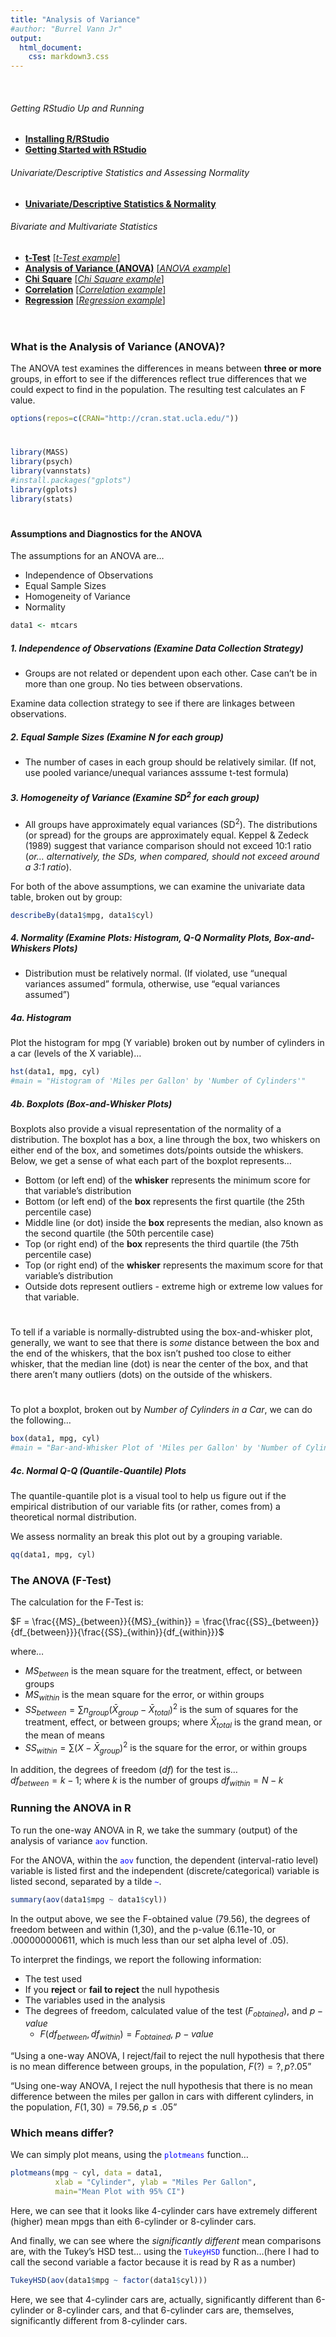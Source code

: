 ```yaml
---
title: "Analysis of Variance"
#author: "Burrel Vann Jr"
output: 
  html_document: 
    css: markdown3.css
---
```

<br>

###### Getting RStudio Up and Running
* [**Installing R/RStudio**](installing.html)
* [**Getting Started with RStudio**](getting-started.html)

###### Univariate/Descriptive Statistics and Assessing Normality
* [**Univariate/Descriptive Statistics & Normality**](univariate-normality.html)

###### Bivariate and Multivariate Statistics
* [**t-Test**](t-test.html) [[*t-Test example*]](t-test-example.html)
* [**Analysis of Variance (ANOVA)**](anova.html) [[*ANOVA example*]](anova-example.html)
* [**Chi Square**](chi-square.html) [[*Chi Square example*]](chi-square-example.html)
* [**Correlation**](correlation.html) [[*Correlation example*]](correlation-example.html)
* [**Regression**](regression.html) [[*Regression example*]](regression-example.html)
<br><br>

#


### What is the Analysis of Variance (ANOVA)?

The ANOVA test examines the differences in means between **three or more** groups, in effort to see if the differences reflect true differences that we could expect to find in the population. The resulting test calculates an F value.  



```r
options(repos=c(CRAN="http://cran.stat.ucla.edu/"))
```

# 



```r
library(MASS)
library(psych)
library(vannstats)
#install.packages("gplots")
library(gplots)
library(stats)
```

#

#### Assumptions and Diagnostics for the ANOVA

The assumptions for an ANOVA are...

* Independence of Observations
* Equal Sample Sizes
* Homogeneity of Variance
* Normality

```r
data1 <- mtcars
```


##### 1. Independence of Observations (Examine Data Collection Strategy)
* Groups are not related or dependent upon each other. Case can’t be in more than one group. No ties between observations.

Examine data collection strategy to see if there are linkages between observations. 

##### 2. Equal Sample Sizes (Examine N for each group)
* The number of cases in each group should be relatively similar. (If not, use pooled variance/unequal variances asssume t-test formula)

##### 3. Homogeneity of Variance (Examine SD^2^ for each group)
* All groups have approximately equal variances (SD^2^). The distributions (or spread) for the groups are approximately equal. Keppel & Zedeck (1989) suggest that variance comparison should not exceed 10:1 ratio (*or... alternatively, the SDs, when compared, should not exceed around a 3:1 ratio*). 

For both of the above assumptions, we can examine the univariate data table, broken out by group:

```r
describeBy(data1$mpg, data1$cyl)
```


##### 4. Normality (Examine Plots: Histogram, Q-Q Normality Plots, Box-and-Whiskers Plots)
* Distribution must be relatively normal. (If violated, use “unequal variances assumed” formula, otherwise, use “equal variances assumed”)



##### 4a. Histogram

Plot the histogram for mpg (Y variable) broken out by number of cylinders in a car (levels of the X variable)...  

```r
hst(data1, mpg, cyl)
#main = "Histogram of 'Miles per Gallon' by 'Number of Cylinders'"
```



##### 4b. Boxplots (Box-and-Whisker Plots)

Boxplots also provide a visual representation of the normality of a distribution. The boxplot has a box, a line through the box, two whiskers on either end of the box, and sometimes dots/points outside the whiskers. Below, we get a sense of what each part of the boxplot represents...

+ Bottom (or left end) of the **whisker** represents the minimum score for that variable's distribution
+ Bottom (or left end) of the **box** represents the first quartile (the 25th percentile case)
+ Middle line (or dot) inside the **box** represents the median, also known as the second quartile (the 50th percentile case)
+ Top (or right end) of the **box** represents the third quartile (the 75th percentile case)
+ Top (or right end) of the **whisker** represents the maximum score for that variable's distribution
+ Outside dots represent outliers - extreme high or extreme low values for that variable. 

#
#

To tell if a variable is normally-distrubted using the box-and-whisker plot, generally, we want to see that there is *some* distance between the box and the end of the whiskers, that the box isn't pushed too close to either whisker, that the median line (dot) is near the center of the box, and that there aren't many outliers (dots) on the outside of the whiskers.

#


To plot a boxplot, broken out by *Number of Cylinders in a Car*, we can do the following...


```r
box(data1, mpg, cyl)
#main = "Bar-and-Whisker Plot of 'Miles per Gallon' by 'Number of Cylinders'"
```


##### 4c. Normal Q-Q (Quantile-Quantile) Plots

The quantile-quantile plot is a visual tool to help us figure out if the empirical distribution of our variable fits (or rather, comes from) a theoretical normal distribution.

We assess normality an break this plot out by a grouping variable. 

```r
qq(data1, mpg, cyl)
```


### The ANOVA (F-Test)

The calculation for the F-Test is:

 $F = \frac{{MS}_{between}}{{MS}_{within}} = \frac{\frac{{SS}_{between}}{df_{between}}}{\frac{{SS}_{within}}{df_{within}}}$
 
where... <br>

* ${MS}_{between}$ is the mean square for the treatment, effect, or between groups<br>
* ${MS}_{within}$ is the mean square for the error, or within groups<br>
* ${SS}_{between} = \sum n_{group}(\bar{X}_{group} - \bar{X}_{total})^2$ is the sum of squares for the treatment, effect, or between groups; where $\bar{X}_{total}$ is the grand mean, or the mean of means<br>
* ${SS}_{within} = \sum (X - \bar{X}_{group})^2$ is the square for the error, or within groups<br>

In addition, the degrees of freedom ($df$) for the test is...<br> 
$df_{between} = k - 1$; where $k$ is the number of groups
$df_{within} = N - k$


### Running the ANOVA in R


To run the one-way ANOVA in R, we take the summary (output) of the analysis of variance <span style="color:blue">`aov`</span> function.

For the ANOVA, within the <span style="color:blue">`aov`</span> function, the dependent (interval-ratio level) variable is listed first and the independent (discrete/categorical) variable is listed second, separated by a tilde <span style="color:blue">`~`</span>. 


```r
summary(aov(data1$mpg ~ data1$cyl))
```

In the output above, we see the F-obtained value (79.56), the degrees of freedom between and within (1,30), and the p-value (6.11e-10, or .000000000611, which is much less than our set alpha level of .05).

To interpret the findings, we report the following information:

* The test used
* If you **reject** or **fail to reject** the null hypothesis
* The variables used in the analysis
* The degrees of freedom, calculated value of the test ($F_{obtained}$), and $p-value$
  + $F(df_{between},df_{within}) = F_{obtained}$, $p-value$

“Using a one-way ANOVA, I reject/fail to reject the null hypothesis that there is no mean difference between groups, in the population, $F(?) = ?, p ? .05$” 

“Using one-way ANOVA, I reject the null hypothesis that there is no mean difference between the miles per gallon in cars with different cylinders, in the population, $F(1,30) = 79.56, p \leq .05$” 


### Which means differ?

We can simply plot means, using the <span style="color:blue">`plotmeans`</span> function...

```r
plotmeans(mpg ~ cyl, data = data1, 
          xlab = "Cylinder", ylab = "Miles Per Gallon",
          main="Mean Plot with 95% CI") 
```

Here, we can see that it looks like 4-cylinder cars have extremely different (higher) mean mpgs than eith 6-cylinder or 8-cylinder cars.

And finally, we can see where the *significantly different* mean comparisons are, with the Tukey's HSD test... using the <span style="color:blue">`TukeyHSD`</span> function...(here I had to call the second variable a factor because it is read by R as a number)

```r
TukeyHSD(aov(data1$mpg ~ factor(data1$cyl)))
```

Here, we see that 4-cylinder cars are, actually, significantly different than 6-cylinder or 8-cylinder cars, and that 6-cylinder cars are, themselves, significantly different from 8-cylinder cars.


<br><br><br>
